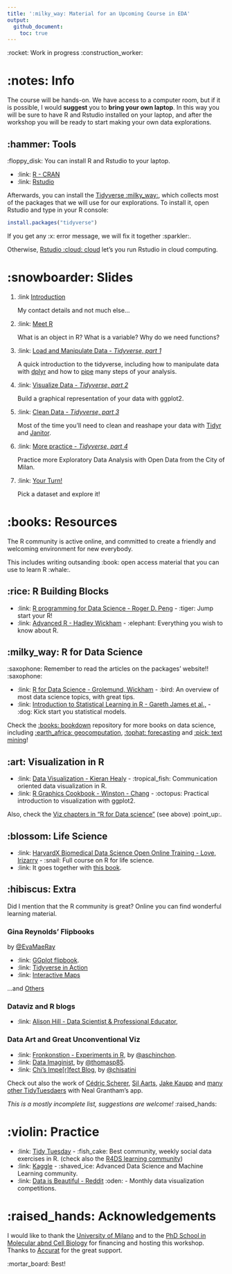```yaml
---
title: ':milky_way: Material for an Upcoming Course in EDA'
output: 
  github_document: 
    toc: true
---
```


:rocket: Work in progress :construction_worker: 


# :notes: Info

The course will be hands-on. We have access to a computer room, but if it is possible, I would **suggest** you to **bring your own laptop**. In this way you will be sure to have R and Rstudio installed on your laptop, and after the workshop you will be ready to start making your own data explorations.


## :hammer: Tools

:floppy_disk: You can install R and Rstudio to your laptop.

- :link: [R - CRAN](https://cran.r-project.org/)
- :link: [Rstudio](https://rstudio.com/products/rstudio/download/#download)

Afterwards, you can install the [Tidyverse :milky_way:](https://www.tidyverse.org/), which collects most of the packages that we will use for our explorations. To install it, open Rstudio  and type in your R console:

```r
install.packages("tidyverse")
```

If you get any :x: error message, we will fix it together :sparkler:.


Otherwise, [Rstudio :cloud: cloud](https://rstudio.cloud/) let's you run Rstudio in cloud computing.

# :snowboarder: Slides

1. :link [Introduction](https://othomantegazza.github.io/eda-class/slides/00-intro.html#1)

    My contact details and not much else...

1. :link: [Meet R](https://othomantegazza.github.io/eda-class/slides/01-meet-r.html#1)

    What is an object in R? What is a variable? Why do we need functions?

1. :link: [Load and Manipulate Data - *Tidyverse, part 1*](https://othomantegazza.github.io/eda-class/slides/02-intro-to-tidyverse.html#1) 

    A quick introduction to the tidyverse, including how to manipulate data with [dplyr](https://dplyr.tidyverse.org/articles/dplyr.html) and how to [pipe](https://magrittr.tidyverse.org/) many steps of your analysis.

1. :link: [Visualize Data - *Tidyverse, part 2*](https://othomantegazza.github.io/eda-class/slides/03-intro-to-the-tidyverse.html#1) 

    Build a graphical representation of your data with ggplot2.

1. :link: [Clean Data - *Tidyverse, part 3*](https://othomantegazza.github.io/eda-class/slides/04-intro-to-tidyverse.html#1)

    Most of the time you'll need to clean and reashape your data with [Tidyr](https://tidyr.tidyverse.org/) and [Janitor](https://sfirke.github.io/janitor/).

1. :link: [More practice - *Tidyverse, part 4*](https://othomantegazza.github.io/eda-class/slides/05-intro-to-the-tidyverse.html#1)

    Practice more Exploratory Data Analysis with Open Data from the City of Milan.

1. :link: [Your Turn!](https://othomantegazza.github.io/eda-class/slides/06-your-turn.html)

    Pick a dataset and explore it!

# :books: Resources

The R community is active online, and committed to create a friendly and welcoming environment for new everybody.

This includes writing outsanding :book: open access material that you can use to learn R :whale:.


## :rice: R Building Blocks

- :link: [R programming for Data Science - Roger D. Peng](https://bookdown.org/rdpeng/rprogdatascience/) - :tiger: Jump start your R!
- :link: [Advanced R - Hadley Wickham](https://adv-r.hadley.nz/) - :elephant: Everything you wish to know about R.

## :milky_way: R for Data Science

:saxophone: Remember to read the articles on the packages' website!! :saxophone:

- :link: [R for Data Science - Grolemund, Wickham](https://r4ds.had.co.nz/) - :bird: An overview of most data science topics, with great tips.
- :link: [Introduction to Statistical Learning in R - Gareth James et al.,](https://faculty.marshall.usc.edu/gareth-james/ISL/) - :dog: Kick start you statistical models.

Check the [:books: bookdown](https://bookdown.org/) repository for more books on data science, including [:earth_africa: geocomputation](https://geocompr.robinlovelace.net/), [:tophat: forecasting](https://otexts.com/fpp2/) and [:pick: text mining](https://www.tidytextmining.com/)!


## :art: Visualization in R

- :link: [Data Visualization - Kieran Healy](https://socviz.co) - :tropical_fish: Communication oriented data visualization in R.
- :link: [R Graphics Cookbook - Winston - Chang](https://r-graphics.org/) - :octopus: Practical introduction to visualization with ggplot2.

Also, check the [Viz chapters in "R for Data science"](https://r4ds.had.co.nz/data-visualisation.html) (see above) :point_up:.

## :blossom: Life Science

- :link: [HarvardX Biomedical Data Science Open Online Training - Love, Irizarry](https://rafalab.github.io/pages/harvardx.html) - :snail: Full course on R for life science.
- :link: It goes together with [this book](https://rafalab.github.io/dsbook/).

## :hibiscus: Extra

Did I mention that the R community is great? Online you can find wonderful learning material.

### Gina Reynolds' Flipbooks

by [@EvaMaeRay](https://twitter.com/EvaMaeRey)

- :link: [GGplot flipbook](https://evamaerey.github.io/ggplot_flipbook/ggplot_flipbook_xaringan.html#1).
- :link: [Tidyverse in Action](https://evamaerey.github.io/tidyverse_in_action/tidyverse_in_action.html#1)
- :link: [Interactive Maps](https://evamaerey.github.io/little_flipbooks_library/leaflet/leaflet#1)

...and [Others](https://github.com/EvaMaeRey/little_flipbooks_library)

### Dataviz and R blogs

- :link: [Alison Hill - Data Scientist & Professional Educator](https://alison.rbind.io/),

### Data Art and Great Unconventional Viz

- :link: [Fronkonstion - Experiments in R](https://fronkonstin.com/), by [@aschinchon](https://twitter.com/aschinchon).
- :link: [Data Imaginist](https://www.data-imaginist.com/), by [@thomasp85](https://twitter.com/thomasp85).
- :link: [Chi's Impe[r]fect Blog](https://chichacha.netlify.com/), by [@chisatini](https://twitter.com/chisatini)


Check out also the work of [Cédric Scherer](https://twitter.com/CedScherer), [Sil Aarts](https://silaarts.netlify.com/post/config-file/), [Jake Kaupp](https://twitter.com/jakekaupp) and [many other TidyTuesdaers](https://nsgrantham.shinyapps.io/tidytuesdayrocks/) with Neal Grantham's app.

*This is a mostly incomplete list, suggestions are welcome!* :raised_hands:

# :violin: Practice
 
- :link: [Tidy Tuesday](https://github.com/rfordatascience/tidytuesday) - :fish_cake: Best community, weekly social data exercises in R. (check also the [R4DS learning community](https://www.jessemaegan.com/post/r4ds-the-next-iteration/))
- :link: [Kaggle](https://www.kaggle.com/) - :shaved_ice: Advanced Data Science and Machine Learning community.
- :link: [Data is Beautiful - Reddit](https://www.reddit.com/r/dataisbeautiful/) :oden: - Monthly data visualization competitions.

# :raised_hands: Acknowledgements 

I would like to thank the [University of Milano](https://www.unimi.it/it) and to the [PhD School in Molecular abnd Cell Biology](http://eng.dbs.unimi.it/ecm/home/teaching/doctoral-schools/molecular-and-cellular-biology) for financing and hosting this workshop. Thanks to [Accurat](https://www.accurat.it/) for the great support.


:mortar_board: Best! 